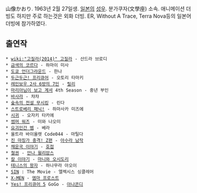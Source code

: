 山像かおり. 1963년 2월 27일생. [[일본]]의 [[성우]]. 분가쿠자(文學座) 소속.
애니메이션 더빙도 하지만 주로 하는것은 외화 더빙.
ER, Without A Trace, Terra Nova등의 일본어 더빙에 참가하였다.

== 출연작 ==
 * [[wiki:"고질라(2014)" 고질라]] - 산드라 브로디 
 * [[금색의 코르다]] - 하마이 미사
 * [[도쿄 언더그라운드]] - 한나
 * [[두근두근! 프리큐어]] - 오토리 타마키
 * [[레인보우 2사 6방의 7인]] - [[릴리]]
 * [[마리아님이 보고 계셔]] 4th Season - 중년 부인
 * [[바사라]] - 챠챠
 * [[숲속의 전설 무시킹]] - 린다
 * [[스트로베리 패닉!]] - 하마사카 미즈에
 * [[시귀]] - 오자키 타카에
 * [[썸머 워즈]] - 미와 나오미
 * [[요괴인간 벰]] - 베라
 * 울트라 바이올렛 Code044 - 마틸다
 * [[진 마징가 충격! Z편]] - [[아수라 남작]]
 * [[채운국 이야기]] - [[호접]]
 * [[철권]] - [[안나 윌리암스]]
 * [[칼 이야기]] - [[마니와 오시도리]]
 * [[테니스의 왕자]] - 하나무라 아오이
 * [[SIN]] : The Movie - 엘렉시스 싱클레어
 * [[X-MEN]] - [[엠마 프로스트]]
 * [[Yes! 프리큐어 5]] GoGo - [[아나콘디]]
